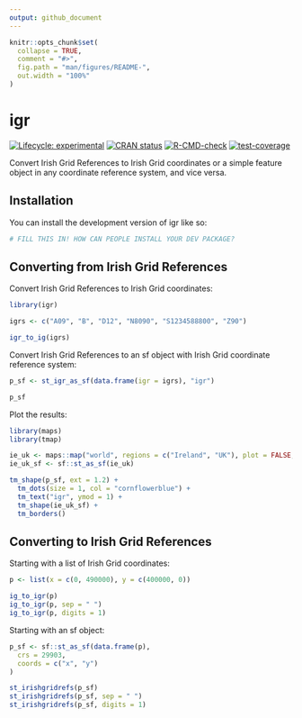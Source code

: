 ```yaml
---
output: github_document
---
```


<!-- README.md is generated from README.Rmd. Please edit that file -->

```r
knitr::opts_chunk$set(
  collapse = TRUE,
  comment = "#>",
  fig.path = "man/figures/README-",
  out.width = "100%"
)
```

# igr

<!-- badges: start -->
[![Lifecycle: experimental](https://img.shields.io/badge/lifecycle-experimental-orange.svg)](https://lifecycle.r-lib.org/articles/stages.html#experimental)
[![CRAN status](https://www.r-pkg.org/badges/version/igr)](https://CRAN.R-project.org/package=igr)
[![R-CMD-check](https://github.com/digitalnature-ie/igr/actions/workflows/R-CMD-check.yaml/badge.svg)](https://github.com/digitalnature-ie/igr/actions/workflows/R-CMD-check.yaml)
[![test-coverage](https://github.com/digitalnature-ie/igr/actions/workflows/test-coverage.yaml/badge.svg)](https://github.com/digitalnature-ie/igr/actions/workflows/test-coverage.yaml)
<!-- badges: end -->

Convert Irish Grid References to Irish Grid coordinates or a simple feature object in any coordinate reference system, and vice versa.

## Installation

You can install the development version of igr like so:

``` r
# FILL THIS IN! HOW CAN PEOPLE INSTALL YOUR DEV PACKAGE?
```

## Converting from Irish Grid References

Convert Irish Grid References to Irish Grid coordinates:

```r
library(igr)

igrs <- c("A09", "B", "D12", "N8090", "S1234588800", "Z90")

igr_to_ig(igrs)
```

Convert Irish Grid References to an sf object with Irish Grid coordinate reference system:

```r
p_sf <- st_igr_as_sf(data.frame(igr = igrs), "igr")

p_sf
```

Plot the results:

```r
library(maps)
library(tmap)

ie_uk <- maps::map("world", regions = c("Ireland", "UK"), plot = FALSE, fill = TRUE)
ie_uk_sf <- sf::st_as_sf(ie_uk)

tm_shape(p_sf, ext = 1.2) +
  tm_dots(size = 1, col = "cornflowerblue") +
  tm_text("igr", ymod = 1) +
  tm_shape(ie_uk_sf) +
  tm_borders()
```

## Converting to Irish Grid References

Starting with a list of Irish Grid coordinates:

```r
p <- list(x = c(0, 490000), y = c(400000, 0))

ig_to_igr(p)
ig_to_igr(p, sep = " ")
ig_to_igr(p, digits = 1)
```

Starting with an sf object:

```r
p_sf <- sf::st_as_sf(data.frame(p),
  crs = 29903,
  coords = c("x", "y")
)

st_irishgridrefs(p_sf)
st_irishgridrefs(p_sf, sep = " ")
st_irishgridrefs(p_sf, digits = 1)
```
